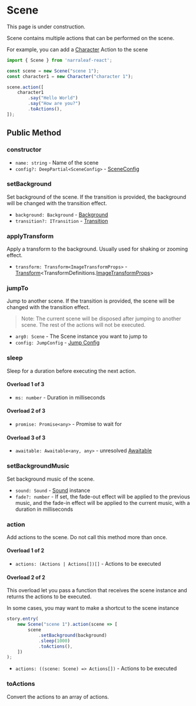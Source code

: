 
# Scene

<Callout type="warning" emoji="⚠️">
    This page is under construction.
</Callout>

Scene contains multiple actions that can be performed on the scene. 

For example, you can add a [Character](./character) Action to the scene

```ts
import { Scene } from 'narraleaf-react';

const scene = new Scene("scene 1");
const character1 = new Character("character 1");

scene.action([
    character1
        .say("Hello World")
        .say("How are you?")
        .toActions(),
]);
```

## Public Method

### constructor

- `name: string` - Name of the scene
- `config?: DeepPartial<SceneConfig>` - [SceneConfig](../types/SceneConfig)

### setBackground

Set background of the scene. If the transition is provided, the background will be changed with the transition effect.

- `background: Background` - [Background](../types/Background)
- `transition?: ITransition` - [Transition](../types/ITransition)

### applyTransform

Apply a transform to the background. Usually used for shaking or zooming effect.

- `transform: Transform<ImageTransformProps>` - [Transform](../animation/transform)\<TransformDefinitions.[ImageTransformProps](../types/ImageTransformProps)\>

### jumpTo

Jump to another scene. If the transition is provided, the scene will be changed with the transition effect.

> Note: The current scene will be disposed after jumping to another scene. The rest of the actions will not be executed.

- `arg0: Scene` - The Scene instance you want to jump to
- `config: JumpConfig` - [Jump Config](../types/JumpConfig)

### sleep

Sleep for a duration before executing the next action.

#### Overload 1 of 3

- `ms: number` - Duration in milliseconds

#### Overload 2 of 3

- `promise: Promise<any>` - Promise to wait for

#### Overload 3 of 3

- `awaitable: Awaitable<any, any>` - unresolved [Awaitable](../types/Awaitable)

### setBackgroundMusic

Set background music of the scene.

- `sound: Sound` - [Sound](./sound) instance
- `fade?: number` - If set, the fade-out effect will be applied to the previous music, and the fade-in effect will be applied to the current music, with a duration in milliseconds

### action

Add actions to the scene. Do not call this method more than once.

#### Overload 1 of 2

- `actions: (Actions | Actions[])[]` - Actions to be executed

#### Overload 2 of 2

This overload let you pass a function that receives the scene instance and returns the actions to be executed.

In some cases, you may want to make a shortcut to the scene instance

```ts
story.entry(
    new Scene("scene 1").action(scene => [
        scene
            .setBackground(background)
            .sleep(1000)
            .toActions(),
    ])
);
```

- `actions: ((scene: Scene) => Actions[])` - Actions to be executed

### toActions

Convert the actions to an array of actions.



